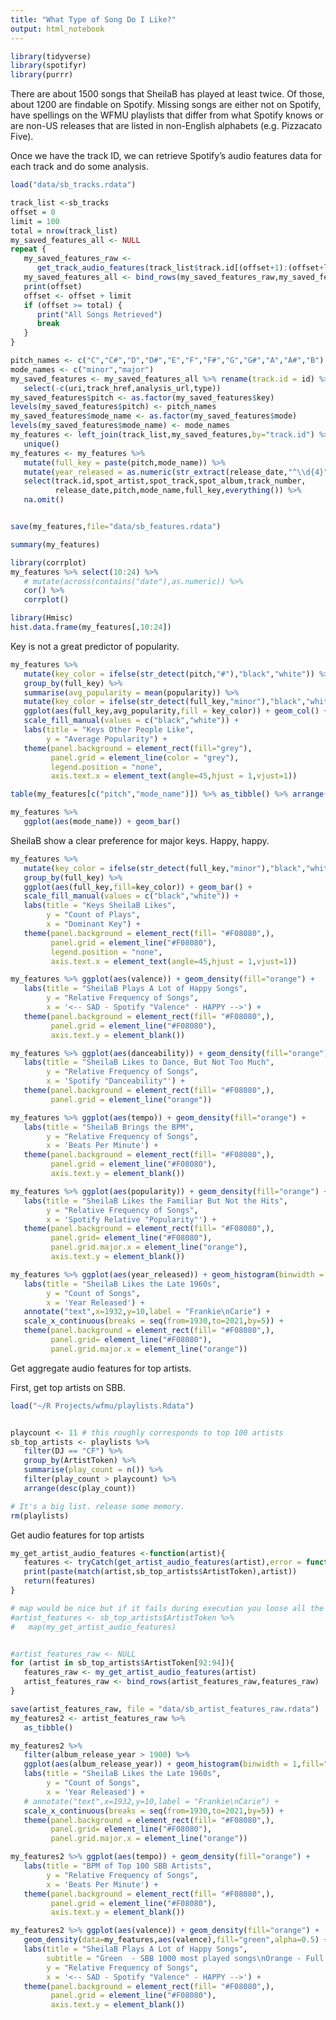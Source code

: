 ```yaml
---
title: "What Type of Song Do I Like?"
output: html_notebook
---
```


```r
library(tidyverse)
library(spotifyr)
library(purrr)
```

There are about 1500 songs that SheilaB has played at least twice. Of those, about 1200 are findable on Spotify.  Missing songs are either not on Spotify, have spellings on the WFMU playlists that differ from what Spotify knows or are non-US releases that are listed in non-English alphabets (e.g. Pizzacato Five).

Once we have the track ID, we can retrieve Spotify's audio features data for each track and do some analysis.



```r
load("data/sb_tracks.rdata")
```


```r
track_list <-sb_tracks
offset = 0
limit = 100
total = nrow(track_list)
my_saved_features_all <- NULL
repeat {
   my_saved_features_raw <-
      get_track_audio_features(track_list$track.id[(offset+1):(offset+limit)])
   my_saved_features_all <- bind_rows(my_saved_features_raw,my_saved_features_all)
   print(offset)
   offset <- offset + limit
   if (offset >= total) {
      print("All Songs Retrieved")
      break
   }
}
```


```r
pitch_names <- c("C","C#","D","D#","E","F","F#","G","G#","A","A#","B")
mode_names <- c("minor","major")
my_saved_features <- my_saved_features_all %>% rename(track.id = id) %>% 
   select(-c(uri,track_href,analysis_url,type))
my_saved_features$pitch <- as.factor(my_saved_features$key)
levels(my_saved_features$pitch) <- pitch_names
my_saved_features$mode_name <- as.factor(my_saved_features$mode)
levels(my_saved_features$mode_name) <- mode_names
my_features <- left_join(track_list,my_saved_features,by="track.id") %>% 
   unique() 
my_features <- my_features %>% 
   mutate(full_key = paste(pitch,mode_name)) %>% 
   mutate(year_released = as.numeric(str_extract(release_date,"^\\d{4}"))) %>% 
   select(track.id,spot_artist,spot_track,spot_album,track_number,
          release_date,pitch,mode_name,full_key,everything()) %>% 
   na.omit()


save(my_features,file="data/sb_features.rdata")

```

```r
summary(my_features)
```
```r
library(corrplot)
my_features %>% select(10:24) %>% 
   # mutate(across(contains("date"),as.numeric)) %>% 
   cor() %>% 
   corrplot()
```

```r
library(Hmisc)
hist.data.frame(my_features[,10:24])
```


Key is not a great predictor of popularity.
```r
my_features %>% 
   mutate(key_color = ifelse(str_detect(pitch,"#"),"black","white")) %>% 
   group_by(full_key) %>% 
   summarise(avg_popularity = mean(popularity)) %>% 
   mutate(key_color = ifelse(str_detect(full_key,"minor"),"black","white")) %>% 
   ggplot(aes(full_key,avg_popularity,fill = key_color)) + geom_col() +
   scale_fill_manual(values = c("black","white")) +
   labs(title = "Keys Other People Like",
        y = "Average Popularity") + 
   theme(panel.background = element_rect(fill="grey"),
         panel.grid = element_line(color = "grey"),
         legend.position = "none",
         axis.text.x = element_text(angle=45,hjust = 1,vjust=1))

```

```r
table(my_features[c("pitch","mode_name")]) %>% as_tibble() %>% arrange(desc(n))
```

```r
my_features %>% 
   ggplot(aes(mode_name)) + geom_bar()
```

SheilaB show a clear preference for major keys. Happy, happy.
```r
my_features %>% 
   mutate(key_color = ifelse(str_detect(full_key,"minor"),"black","white")) %>% 
   group_by(full_key) %>% 
   ggplot(aes(full_key,fill=key_color)) + geom_bar() + 
   scale_fill_manual(values = c("black","white")) +
   labs(title = "Keys SheilaB Likes",
        y = "Count of Plays",
        x = "Dominant Key") + 
   theme(panel.background = element_rect(fill= "#F08080",),
         panel.grid = element_line("#F08080"),
         legend.position = "none",
         axis.text.x = element_text(angle=45,hjust = 1,vjust=1))


```
```r
my_features %>% ggplot(aes(valence)) + geom_density(fill="orange") +
   labs(title = "SheilaB Plays A Lot of Happy Songs",
        y = "Relative Frequency of Songs",
        x = '<-- SAD - Spotify "Valence" - HAPPY -->') + 
   theme(panel.background = element_rect(fill= "#F08080",),
         panel.grid = element_line("#F08080"),
         axis.text.y = element_blank())
```

```r
my_features %>% ggplot(aes(danceability)) + geom_density(fill="orange") +
   labs(title = "SheilaB Likes to Dance, But Not Too Much",
        y = "Relative Frequency of Songs",
        x = 'Spotify "Danceability"') + 
   theme(panel.background = element_rect(fill= "#F08080",),
         panel.grid = element_line("orange"))
```

```r
my_features %>% ggplot(aes(tempo)) + geom_density(fill="orange") +
   labs(title = "SheilaB Brings the BPM",
        y = "Relative Frequency of Songs",
        x = 'Beats Per Minute') + 
   theme(panel.background = element_rect(fill= "#F08080",),
         panel.grid = element_line("#F08080"),
         axis.text.y = element_blank())
```
```r
my_features %>% ggplot(aes(popularity)) + geom_density(fill="orange") +
   labs(title = "SheilaB Likes the Familiar But Not the Hits",
        y = "Relative Frequency of Songs",
        x = 'Spotify Relative "Popularity"') + 
   theme(panel.background = element_rect(fill= "#F08080",),
         panel.grid= element_line("#F08080"),
         panel.grid.major.x = element_line("orange"),
         axis.text.y = element_blank())
```
```r
my_features %>% ggplot(aes(year_released)) + geom_histogram(binwidth = 1,fill="orange") +
   labs(title = "SheilaB Likes the Late 1960s",
        y = "Count of Songs",
        x = 'Year Released') + 
   annotate("text",x=1932,y=10,label = "Frankie\nCarie") +
   scale_x_continuous(breaks = seq(from=1930,to=2021,by=5)) + 
   theme(panel.background = element_rect(fill= "#F08080",),
         panel.grid= element_line("#F08080"),
         panel.grid.major.x = element_line("orange"))
```
Get aggregate audio features for top artists.

First, get top artists on SBB.
```r
load("~/R Projects/wfmu/playlists.Rdata")


playcount <- 11 # this roughly corresponds to top 100 artists
sb_top_artists <- playlists %>%
   filter(DJ == "CF") %>% 
   group_by(ArtistToken) %>% 
   summarise(play_count = n()) %>% 
   filter(play_count > playcount) %>% 
   arrange(desc(play_count))

# It's a big list. release some memory.
rm(playlists)
```
Get audio features for top artists
```r

my_get_artist_audio_features <-function(artist){
   features <- tryCatch(get_artist_audio_features(artist),error = function(cond) return(NULL))
   print(paste(match(artist,sb_top_artists$ArtistToken),artist))
   return(features)
}

# map would be nice but if it fails during execution you loose all the iterations so far
#artist_features <- sb_top_artists$ArtistToken %>% 
#   map(my_get_artist_audio_features)


#artist_features_raw <- NULL
for (artist in sb_top_artists$ArtistToken[92:94]){
   features_raw <- my_get_artist_audio_features(artist)
   artist_features_raw <- bind_rows(artist_features_raw,features_raw)
}

save(artist_features_raw, file = "data/sb_artist_features_raw.rdata")
my_features2 <- artist_features_raw %>% 
   as_tibble()
```

```r
my_features2 %>% 
   filter(album_release_year > 1900) %>% 
   ggplot(aes(album_release_year)) + geom_histogram(binwidth = 1,fill="orange") +
   labs(title = "SheilaB Likes the Late 1960s",
        y = "Count of Songs",
        x = 'Year Released') + 
   # annotate("text",x=1932,y=10,label = "Frankie\nCarie") +
   scale_x_continuous(breaks = seq(from=1930,to=2021,by=5)) + 
   theme(panel.background = element_rect(fill= "#F08080",),
         panel.grid= element_line("#F08080"),
         panel.grid.major.x = element_line("orange"))

```

```r
my_features2 %>% ggplot(aes(tempo)) + geom_density(fill="orange") +
   labs(title = "BPM of Top 100 SBB Artists",
        y = "Relative Frequency of Songs",
        x = 'Beats Per Minute') + 
   theme(panel.background = element_rect(fill= "#F08080",),
         panel.grid = element_line("#F08080"),
         axis.text.y = element_blank())
```
```r
my_features2 %>% ggplot(aes(valence)) + geom_density(fill="orange") +
   geom_density(data=my_features,aes(valence),fill="green",alpha=0.5) +
   labs(title = "SheilaB Plays A Lot of Happy Songs",
        subtitle = "Green  - SBB 1000 most played songs\nOrange - Full Catalog of SBB Top 100 Artists",
        y = "Relative Frequency of Songs",
        x = '<-- SAD - Spotify "Valence" - HAPPY -->') + 
   theme(panel.background = element_rect(fill= "#F08080",),
         panel.grid = element_line("#F08080"),
         axis.text.y = element_blank())
```
